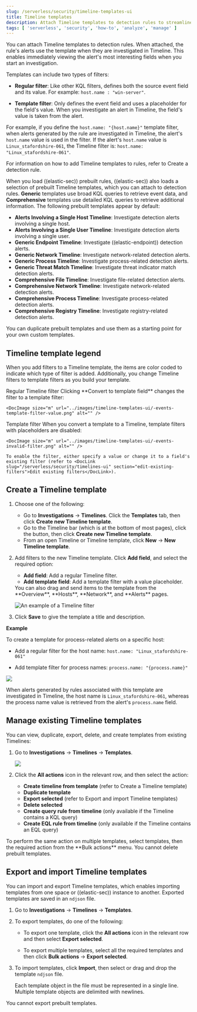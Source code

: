 ```yaml
---
slug: /serverless/security/timeline-templates-ui
title: Timeline templates
description: Attach Timeline templates to detection rules to streamline investigations.
tags: [ 'serverless', 'security', 'how-to', 'analyze', 'manage' ]
---
```


<div id="timeline-templates-ui"></div>

You can attach Timeline templates to detection rules. When attached, the rule's alerts use the template when they are investigated in Timeline. This enables immediately viewing the alert's most interesting fields when you start an investigation.

Templates can include two types of filters:

* **Regular filter**: Like other KQL filters, defines both the source event field and its value. For example: `host.name : "win-server"`.

* **Template filter**: Only defines the event field and uses a placeholder
    for the field's value. When you investigate an alert in Timeline, the field's value is taken from the alert.

For example, if you define the `host.name: "{host.name}"` template filter, when alerts generated by the rule are investigated in Timeline, the alert's
`host.name` value is used in the filter. If the alert's `host.name` value is
`Linux_stafordshire-061`, the Timeline filter is:
`host.name: "Linux_stafordshire-061"`.

<DocCallOut title="Note">
For information on how to add Timeline templates to rules, refer to <DocLink slug="/serverless/security/rules-create">Create a detection rule</DocLink>.
</DocCallOut>

When you load ((elastic-sec)) prebuilt rules, ((elastic-sec)) also loads a selection of prebuilt Timeline templates, which you can attach to detection rules. **Generic** templates use broad KQL queries to retrieve event data, and **Comprehensive** templates use detailed KQL queries to retrieve additional information. The following prebuilt templates appear by default:

* **Alerts Involving a Single Host Timeline**: Investigate detection alerts involving a single host.
* **Alerts Involving a Single User Timeline**: Investigate detection alerts involving a single user.
* **Generic Endpoint Timeline**: Investigate ((elastic-endpoint)) detection alerts.
* **Generic Network Timeline**: Investigate network-related detection alerts.
* **Generic Process Timeline**: Investigate process-related detection alerts.
* **Generic Threat Match Timeline**: Investigate threat indicator match detection alerts.
* **Comprehensive File Timeline**: Investigate file-related detection alerts.
* **Comprehensive Network Timeline**: Investigate network-related detection alerts.
* **Comprehensive Process Timeline**: Investigate process-related detection alerts.
* **Comprehensive Registry Timeline**: Investigate registry-related detection alerts.

<DocCallOut title="Tip">
You can <DocLink slug="/serverless/security/timeline-templates-ui" section="manage-existing-timeline-templates">duplicate prebuilt templates</DocLink> and use them as
a starting point for your own custom templates.
</DocCallOut>

<div id="template-legend-ui"></div>

## Timeline template legend

When you add filters to a Timeline template, the items are color coded to
indicate which type of filter is added. Additionally, you change Timeline
filters to template filters as you build your template.

<DocDefList>
  <DocDefTerm>Regular Timeline filter</DocDefTerm>
  <DocDefDescription>
    Clicking **Convert to template field** changes the filter to a template filter:

    <DocImage size="m" url="../images/timeline-templates-ui/-events-template-filter-value.png" alt="" />
  </DocDefDescription>
  <DocDefTerm>Template filter</DocDefTerm>
  <DocDefDescription>
    <DocImage size="m" url="../images/timeline-templates-ui/-events-timeline-template-filter.png" alt="" />
    When you <DocLink slug="/serverless/security/timeline-templates-ui" section="manage-existing-timeline-templates">convert a template to a Timeline</DocLink>, template filters with placeholders are disabled:

    <DocImage size="m" url="../images/timeline-templates-ui/-events-invalid-filter.png" alt="" />

    To enable the filter, either specify a value or change it to a field's existing filter (refer to <DocLink slug="/serverless/security/timelines-ui" section="edit-existing-filters">Edit existing filters</DocLink>).
  </DocDefDescription>
</DocDefList>

<div id="create-timeline-template"></div>

## Create a Timeline template

1. Choose one of the following:
   * Go to **Investigations** → **Timelines**. Click the **Templates** tab, then click **Create new Timeline template**.
   * Go to the Timeline bar (which is at the bottom of most pages), click the <DocIcon type="plusInCircle" title="New Timeline" /> button, then click **Create new Timeline template**.
   * From an open Timeline or Timeline template, click **New** → **New Timeline template**.

1. Add filters to the new Timeline template. Click **Add field**, and select the required option:

    * **Add field**: Add a regular Timeline filter.
    * **Add template field**: Add a template filter with a value placeholder.

    <DocCallOut title="Tip">
    You can also drag and send items to the template from the **Overview**, **Hosts**, **Network**, and **Alerts** pages.
    </DocCallOut>

    ![An example of a Timeline filter](../images/timeline-templates-ui/-events-create-a-timeline-template-field.png)

1. Click **Save** to give the template a title and description.

**Example**

To create a template for process-related alerts on a specific host:

* Add a regular filter for the host name:
    `host.name: "Linux_stafordshire-061"`

* Add template filter for process names: `process.name: "{process.name}"`

![](../images/timeline-templates-ui/-events-template-query-example.png)

When alerts generated by rules associated with this template are investigated
in Timeline, the host name is `Linux_stafordshire-061`, whereas the process name
value is retrieved from the alert's `process.name` field.

<div id="man-templates-ui"></div>

## Manage existing Timeline templates

You can view, duplicate, export, delete, and create templates from existing Timelines:

1. Go to **Investigations** → **Timelines** → **Templates**.

    ![](../images/timeline-templates-ui/-events-all-actions-timeline-ui.png)

1. Click the **All actions** icon in the relevant row, and then select the action:

    * **Create timeline from template** (refer to <DocLink slug="/serverless/security/timeline-templates-ui" section="create-a-timeline-template">Create a Timeline template</DocLink>)
    * **Duplicate template**
    * **Export selected** (refer to <DocLink slug="/serverless/security/timeline-templates-ui" section="export-and-import-timeline-templates">Export and import Timeline templates</DocLink>)
    * **Delete selected**
    * **Create query rule from timeline** (only available if the Timeline contains a KQL query)
    * **Create EQL rule from timeline** (only available if the Timeline contains an EQL query)

<DocCallOut title="Tip">
To perform the same action on multiple templates, select templates, then the required action from the **Bulk actions** menu.
</DocCallOut>

<DocCallOut title="Note">
You cannot delete prebuilt templates.
</DocCallOut>

<div id="import-export-timeline-templates"></div>

## Export and import Timeline templates

You can import and export Timeline templates, which enables importing templates from one space or ((elastic-sec)) instance to another. Exported templates are saved in an `ndjson` file.

1. Go to **Investigations** → **Timelines** → **Templates**.
1. To export templates, do one of the following:

    * To export one template, click the **All actions** icon in the relevant row and then select **Export selected**.

    * To export multiple templates, select all the required templates and then click **Bulk actions** → **Export selected**.

1. To import templates, click **Import**, then select or drag and drop the template `ndjson` file.

    <DocCallOut title="Note">
    Each template object in the file must be represented in a single line.
    Multiple template objects are delimited with newlines.
    </DocCallOut>

<DocCallOut title="Note">
You cannot export prebuilt templates.
</DocCallOut>


